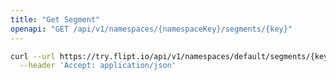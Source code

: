 ```yaml
---
title: "Get Segment"
openapi: "GET /api/v1/namespaces/{namespaceKey}/segments/{key}"
---
```


<RequestExample>

```bash cURL
curl --url https://try.flipt.io/api/v1/namespaces/default/segments/{key} \
  --header 'Accept: application/json'
```

</RequestExample>
